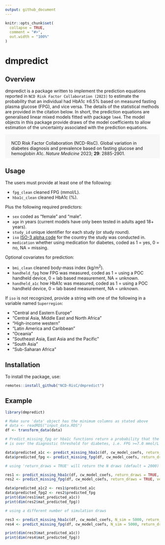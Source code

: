 ```yaml
---
output: github_document
---
```


<!-- README.md is generated from README.Rmd. Please edit that file -->


```r
knitr::opts_chunk$set(
  collapse = TRUE,
  comment = "#>",
  out.width = "100%"
)
```

# dmpredict

## Overview

dmpredict is a package written to implement the prediction equations reported in `NCD Risk Factor Collaboration (2023)` to estimate the probability that an individual had HbA1c ≥6.5% based on measured fasting plasma glucose (FPG), and vice versa. The details of the statistical methods are provided in the citation below. In short, the prediction equations are generalised linear mixed models fitted with package `lme4`. The model objects in this package provide draws of the model coefficients to allow estimation of the uncertainty associated with the prediction equations.

<div style = "background-color:#f7f7f7; padding-left:15pt; padding-top:15pt; padding-bottom:5pt; padding-right:15pt;">NCD Risk Factor Collaboration (NCD-RisC). Global variation in diabetes diagnosis and prevalence based on fasting glucose and hemoglobin A1c. *Nature Medicine* 2023; **29**: 2885-2901.</div>

## Usage

The users must provide  at least one of the following:

* `fpg_clean` cleaned FPG (mmol/L).
* `hba1c_clean` cleaned HbA1c (%).

Plus the following required predictors:

* `sex` coded as "female" and "male".
* `age` in years (current models have only been tested in adults aged 18+ years).
* `study_id` unique identifier for each study (or study round).
* `iso` [ISO-3 alpha code](https://en.wikipedia.org/wiki/ISO_3166-1_alpha-3) for the country the study was conducted in.
* `medication` whether using medication for diabetes, coded as 1 = yes, 0 = no, NA = missing.

Optional covariates for prediction:

* `bmi_clean` cleaned body-mass index (kg/m^2^).
* `handheld_fpg` how FPG was measured, coded as 1 = using a POC handheld device, 0 = lab based measurement, NA = unknown.
* `handheld_a1c` how HbA1c was measured, coded as 1 = using a POC handheld device, 0 = lab based measurement, NA = unknown.

If `iso` is not recognized, provide a string with one of the following in a variable named `Superregion`:

* "Central and Eastern Europe"
* "Central Asia, Middle East and North Africa"
* "High-income western"
* "Latin America and Caribbean"
* "Oceania"
* "Southeast Asia, East Asia and the Pacific"
* "South Asia"
* "Sub-Saharan Africa"

## Installation

To install the package, use:

``` r
remotes::install_github("NCD-RisC/dmpredict")
```

## Example

``` r
library(dmpredict)

# Make sure 'data' object has the minimum columns as stated above
# data <- readRDS("input_data.RDS")
df <- transform_data(data)

# Predict_missing_fpg or hba1c functions return a probability that the predicted biomarker
# is over the diagnostic threshold for diabetes, i.e. FPG >=7.0 mmol/L and HbA1c >=6.5%

data$predicted_a1c <- predict_missing_hba1c(df, cw_model_coefs, return_draws = FALSE, verbose = FALSE)
data$predicted_fpg <- predict_missing_fpg(df, cw_model_coefs, return_draws = FALSE, verbose = FALSE)

# using 'return_draws = TRUE' will return the N draws (default = 2000) of predictions in a matrix

res1 <- predict_missing_hba1c(df, cw_model_coefs, return_draws = TRUE, verbose = FALSE)
res2 <- predict_missing_fpg(df, cw_model_coefs, return_draws = TRUE, verbose = FALSE)

data$predicted_a1c2 <- res1$predicted_a1c
data$predicted_fpg2 <- res2$predicted_fpg
print(dim(res1$mat_predicted_a1c))
print(dim(res2$mat_predicted_fpg))

# using a different number of simulation draws

res3 <- predict_missing_hba1c(df, cw_model_coefs, N_sim = 5000, return_draws = TRUE, verbose = FALSE)
res4 <- predict_missing_fpg(df, cw_model_coefs, N_sim = 5000, return_draws = TRUE, verbose = FALSE)

print(dim(res3$mat_predicted_a1c))
print(dim(res4$mat_predicted_fpg))

```
